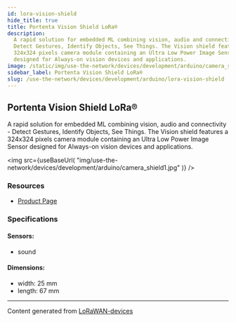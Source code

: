 ```yaml
---
id: lora-vision-shield
hide_title: true
title: Portenta Vision Shield LoRa®
description:
  A rapid solution for embedded ML combining vision, audio and connectivity -
  Detect Gestures, Identify Objects, See Things. The Vision shield features a
  324x324 pixels camera module containing an Ultra Low Power Image Sensor
  designed for Always-on vision devices and applications.
image: /static/img/use-the-network/devices/development/arduino/camera_shield1.jpg
sidebar_label: Portenta Vision Shield LoRa®
slug: /use-the-network/devices/development/arduino/lora-vision-shield
---
```



## Portenta Vision Shield LoRa®

A rapid solution for embedded ML combining vision, audio and connectivity -
Detect Gestures, Identify Objects, See Things. The Vision shield features a
324x324 pixels camera module containing an Ultra Low Power Image Sensor designed
for Always-on vision devices and applications.

<img
  src={useBaseUrl(
    "img/use-the-network/devices/development/arduino/camera_shield1.jpg"
  )}
/>

### Resources

- [Product Page](https://store.arduino.cc/portenta-vision-shield)

### Specifications

#### Sensors:

- sound

#### Dimensions:

- width: 25 mm
- length: 67 mm

---

Content generated from
[LoRaWAN-devices](https://github.com/TheThingsNetwork/lorawan-devices)

